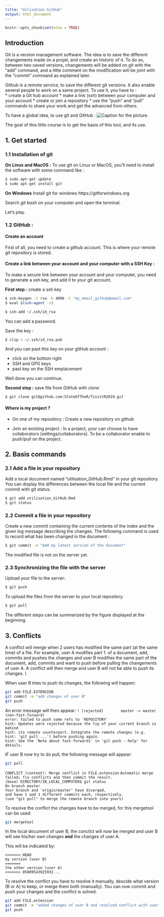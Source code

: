```yaml
---
title: "Uilisation GitHub"
output: html_document
---
```


```r
knitr::opts_chunk$set(echo = TRUE)
```

## Introduction 
Git is a version management software. The idea is to save the different changements made on a projet, and create an historic of it. To do so, between two saved versions, changements will be added on git with the "add" command, and a little comment on the modification will be joint with the "commit" command as explained later.

Github is a remote service, to save the different git versions. It also enable several people to work on a same project. To use it, you have to :   
* create a Git hub account
* make a link (ssh) between your computer and your account
* create or join a repository
* use the "push" and "pull" commands to share your work and get the advanced from others. 

To have a global idea, to use git and GitHub : 
![Caption for the picture.](schema_git.png)


The goal of this little course is to get the basis of this tool, and its use. 



## 1. Get started
### 1.1 Installation of git 
**On Linux and MacOS :**
To use git on Linux or MacOS, you'll need to install the software with some command like :

```bash
$ sudo apt-get update
$ sudo apt-get install git
```

**On Windows**
Install git for windows https://gitforwindows.org

Search *git bash* on your computer and open the terminal. 

Let's play.

### 1.2 GitHub :
#### Create an account
First of all, you need to create a github account. This is where your remote git repository is stored. 

#### Create a link between your account and your computer with a SSH Key :
To make a secure link between your account and your computer, you need to generate a ssh key, and add it to your git account.

**First step :** create a ssh key 

```bash
$ ssh-keygen -t rsa -b 4096 -C "my_email_github@email.com"
$ eval $(ssh-agent -s)

$ ssh-add ~/.ssh/id_rsa
```
You can add a password.

Save the key :
```bash
$ clip < ~/.ssh/id_rsa.pub
```
And you can past this key on your gitHub account :

- click on the bottom right
- SSH and GPG keys
- past key on the SSH emplacement

Well done you can continue.

**Second step : **save file from GitHub with *clone*
```bash
$ git clone git@github.com:StateOfTheR/finistR2019.git
```

#### Where is my project ? 
* On one of my repository : Create a new repository on github
  
* Join an existing project : In a project, your can choose to have collaborators (settings/collaborators). To be a collaborator enable to push/pull on the project. 



## 2. Basis commands 

### 2.1 Add a file in your repository 
Add a local document named "utilisation_GitHub.Rmd" in your git repository. You can display the differences between the local file and the current commit with git status.
```bash
$ git add utilisation_GitHub.Rmd
$ git status
```

### 2.2 Commit a file in your repository 
Create a new commit containing the current contents of the index and the given log message describing the changes. The following command is used to record what has been changed in the document :
```bash
$ git commit -m "Add my latest version of the document"
```
The modified file is not on the server yet. 

### 2.3 Synchronizing the file with the server
Upload your file to the server:
```bash
$ git push
```
To upload the files from the server to your local repository.
```bash
$ git pull
```


The different steps can be summarized by the figure displayed at the beginning.



## 3. Conflicts 

A conflict will merge when 2 users has modified the same part (at the same time) of a file. For example, user A modifies part 1. of a document, add, commits and pushes the changes and user B modifies the same part of the document, add, commits and want to push before pulling the changements of user A. A conflict will then merge and user B will not be able to push its changes. \\

When user B tries to push its changes, the following will happen:  
```bash
git add FILE.EXTENSION
git commit -m "add changes of user B"
git push
```

An error message will then appear:
` ! [rejected]        master -> master (non-fast-forward)`     
`error: failed to push some refs to 'REPOSITORY'`   
`hint: Updates were rejected because the tip of your current branch is behind`   
`hint: its remote counterpart. Integrate the remote changes (e.g.`   
`hint: 'git pull ...') before pushing again.`    
`hint: See the 'Note about fast-forwards' in 'git push --help' for details.`    
 
IF user B now try to do pull, the following message will appear: 

```bash
git pull
```
 

`CONFLICT (content): Merge conflict in FILE.extension        ` 
`Automatic merge failed; fix conflicts and then commit the result.     `    
`(base) DIRECTORY/IN_LOCAL_COMPUTER$ git status   `        
`On branch master`    
`Your branch and 'origin/master' have diverged,`          
`and have 1 and 1 different commits each, respectively.`        
`(use "git pull" to merge the remote branch into yours)`    
    
To resolve the conflict the changes have to be merged, for this mergetool can be used:  
```bash
git mergetool
```
  
In the local document of user B, the conclict will now be merged and user B will see his/her own changes **and** the changes of user A. 
   
This will be indicated by:

`<<<<<<< HEAD`   
`my version (user B)`   
`=======`   
`the other version (user A)`  
`>>>>>>> 05009543925932...`    

To resolve the conflict you have to resolve it manually, descide what version (B or A) to keep, or merge them both (manually). You can now commit and push your changes and the conflict is solved.


```bash
git add FILE.extension
git commit -m "added changes of user B and resolved conflict with user A"
git push
```



